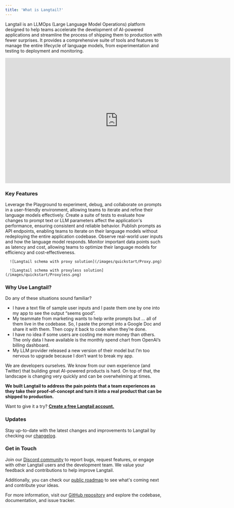 ```yaml
---
title: 'What is Langtail?'
---
```

Langtail is an LLMOps (Large Language Model Operations) platform designed to help teams accelerate the development of AI-powered applications and streamline the process of shipping them to production with fewer surprises. It provides a comprehensive suite of tools and features to manage the entire lifecycle of language models, from experimentation and testing to deployment and monitoring.


<iframe
  width="720"
  height="400"
  src="https://www.youtube.com/embed/0g1oGDxYOck?si=wRGy5O3hWu0CuWoP"
  title="YouTube video player"
  frameborder="0"
  allow="accelerometer; autoplay; clipboard-write; encrypted-media; gyroscope; picture-in-picture"
  allowfullscreen
></iframe>

### Key Features
<CardGroup cols={2}>
  <Card title="Collaborative Prompt Development" icon="play" href="/tutorials/playground/overview">
    Leverage the Playground to experiment, debug, and collaborate on prompts in a user-friendly environment, allowing teams to iterate and refine their language models effectively.
    </Card>
  <Card title="Performance Testing" icon="screwdriver-wrench" href="/tutorials/tests/overview">
    Create a suite of tests to evaluate how changes to prompt text or LLM parameters affect the application's performance, ensuring consistent and reliable behavior.
  </Card>
  <Card title="Seamless Deployment" icon="rocket" href="/tutorials/deployments/overview">
    Publish prompts as API endpoints, enabling teams to iterate on their language models without redeploying the entire application codebase.
  </Card>
  <Card title="Real-time Monitoring and Insights" icon="chart-simple" href="/tutorials/logs-and-metrics/overview">
    Observe real-world user inputs and how the language model responds. Monitor important data points such as latency and cost, allowing teams to optimize their language models for efficiency and cost-effectiveness.
  </Card>
</CardGroup>

<Tabs>
  <Tab title="Langtail as a Proxy">
    
      ![Langtail schema with proxy solution](/images/quickstart/Proxy.png)
    
  </Tab>
  <Tab title="Proxyless solution">
    
      ![Langtail schema with proxyless solution](/images/quickstart/Proxyless.png)

  </Tab>
  </Tabs>

    

### Why Use Langtail?

Do any of these situations sound familiar?

- I have a text file of sample user inputs and I paste them one by one into my app to see the output “seems good”.
- My teammate from marketing wants to help write prompts but … all of them live in the codebase. So, I paste the prompt into a Google Doc and share it with them. Then copy it back to code when they’re done.
- I have no idea if some users are costing me more money than others. The only data I have available is the monthly spend chart from OpenAI’s billing dashboard.
- My LLM provider released a new version of their model but I’m too nervous to upgrade because I don’t want to break my app.

We are developers ourselves. We know from our own experience (and Twitter) that building great AI-powered products is hard. On top of that, the landscape is changing very quickly and can be overwhelming at times.

**We built Langtail to address the pain points that a team experiences as they take their proof-of-concept and turn it into a real product that can be shipped to production.**

Want to give it a try? [**Create a free Langtail account.**](https://langtail.com/sign-up)

### Updates

Stay up-to-date with the latest changes and improvements to Langtail by checking our [changelog](https://feedback.langtail.com/changelog).
### Get in Touch

Join our [Discord community](https://discord.com/invite/PpNqWYdBCS) to report bugs, request features, or engage with other Langtail users and the development team. We value your feedback and contributions to help improve Langtail.

Additionally, you can check our [public roadmap](https://feedback.langtail.com/) to see what's coming next and contribute your ideas.

For more information, visit our [GitHub repository](https://github.com/langtail) and explore the codebase, documentation, and issue tracker.